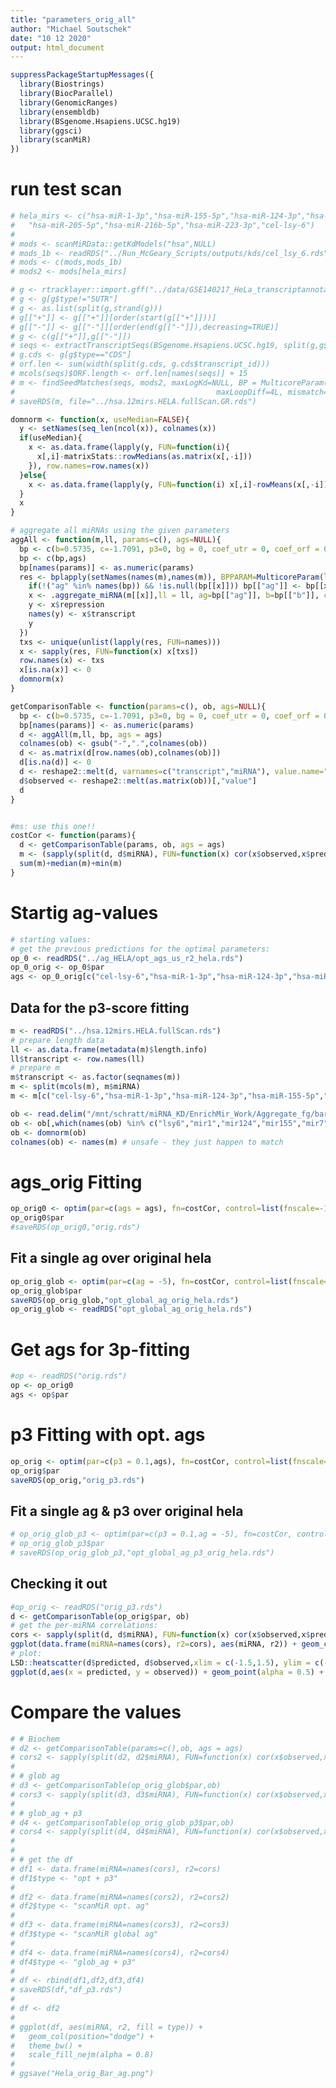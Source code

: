 ```yaml
---
title: "parameters_orig_all"
author: "Michael Soutschek"
date: "10 12 2020"
output: html_document
---
```





```r
suppressPackageStartupMessages({
  library(Biostrings)
  library(BiocParallel)
  library(GenomicRanges)
  library(ensembldb)
  library(BSgenome.Hsapiens.UCSC.hg19)
  library(ggsci)
  library(scanMiR)
})
```


# run test scan 
```r
# hela_mirs <- c("hsa-miR-1-3p","hsa-miR-155-5p","hsa-miR-124-3p","hsa-miR-7-5p","hsa-miR-137-3p","hsa-miR-139-5p", "hsa-miR-143-3p","hsa-miR-144-3p","hsa-miR-153-3p","hsa-miR-182-5p","hsa-miR-199a-5p","hsa-miR-204-5p",
#   "hsa-miR-205-5p","hsa-miR-216b-5p","hsa-miR-223-3p","cel-lsy-6") 
# 
# mods <- scanMiRData::getKdModels("hsa",NULL)
# mods_1b <- readRDS("../Run_McGeary_Scripts/outputs/kds/cel_lsy_6.rds")
# mods <- c(mods,mods_1b)
# mods2 <- mods[hela_mirs]
```

```r
# g <- rtracklayer::import.gff("../data/GSE140217_HeLa_transcriptannotations.gtf.gz")
# g <- g[g$type!="5UTR"]
# g <- as.list(split(g,strand(g)))
# g[["+"]] <- g[["+"]][order(start(g[["+"]]))]
# g[["-"]] <- g[["-"]][order(end(g[["-"]]),decreasing=TRUE)]
# g <- c(g[["+"]],g[["-"]])
# seqs <- extractTranscriptSeqs(BSgenome.Hsapiens.UCSC.hg19, split(g,g$transcript_id))
# g.cds <- g[g$type=="CDS"]
# orf.len <- sum(width(split(g.cds, g.cds$transcript_id)))
# mcols(seqs)$ORF.length <- orf.len[names(seqs)] + 15
# m <- findSeedMatches(seqs, mods2, maxLogKd=NULL, BP = MulticoreParam(12, progressbar=TRUE), ret="GRanges",p3.extra=TRUE,p3.params=list(maxMirLoop=5L, maxTargetLoop=9L, 
#                                             maxLoopDiff=4L, mismatch=TRUE),)
# saveRDS(m, file="../hsa.12mirs.HELA.fullScan.GR.rds")
```


```r
domnorm <- function(x, useMedian=FALSE){
  y <- setNames(seq_len(ncol(x)), colnames(x))
  if(useMedian){
    x <- as.data.frame(lapply(y, FUN=function(i){
      x[,i]-matrixStats::rowMedians(as.matrix(x[,-i]))
    }), row.names=row.names(x))
  }else{
    x <- as.data.frame(lapply(y, FUN=function(i) x[,i]-rowMeans(x[,-i])), row.names=row.names(x))
  }  
  x
}

# aggregate all miRNAs using the given parameters
aggAll <- function(m,ll, params=c(), ags=NULL){
  bp <- c(b=0.5735, c=-1.7091, p3=0, bg = 0, coef_utr = 0, coef_orf = 0)
  bp <- c(bp,ags)
  bp[names(params)] <- as.numeric(params)
  res <- bplapply(setNames(names(m),names(m)), BPPARAM=MulticoreParam(length(m)), FUN=function(x){
    if(!("ag" %in% names(bp)) && !is.null(bp[[x]])) bp[["ag"]] <- bp[[x]]
    x <- .aggregate_miRNA(m[[x]],ll = ll, ag=bp[["ag"]], b=bp[["b"]], c=bp[["c"]], p3=bp[["p3"]], coef_utr=bp[["coef_utr"]],coef_orf = bp[["coef_orf"]], toInt = FALSE)
    y <- x$repression
    names(y) <- x$transcript
    y
  })
  txs <- unique(unlist(lapply(res, FUN=names)))
  x <- sapply(res, FUN=function(x) x[txs])
  row.names(x) <- txs
  x[is.na(x)] <- 0
  domnorm(x)
}

getComparisonTable <- function(params=c(), ob, ags=NULL){
  bp <- c(b=0.5735, c=-1.7091, p3=0, bg = 0, coef_utr = 0, coef_orf = 0)
  bp[names(params)] <- as.numeric(params)
  d <- aggAll(m,ll, bp, ags = ags)
  colnames(ob) <- gsub("-",".",colnames(ob))
  d <- as.matrix(d[row.names(ob),colnames(ob)])
  d[is.na(d)] <- 0
  d <- reshape2::melt(d, varnames=c("transcript","miRNA"), value.name="predicted")
  d$observed <- reshape2::melt(as.matrix(ob))[,"value"]
  d
}


#ms: use this one!!
costCor <- function(params){
  d <- getComparisonTable(params, ob, ags = ags)
  m <- (sapply(split(d, d$miRNA), FUN=function(x) cor(x$observed,x$predicted)^2))
  sum(m)+median(m)+min(m)
}
```


# Startig ag-values
```r
# starting values:
# get the previous predictions for the optimal parameters:
op_0 <- readRDS("../ag_HELA/opt_ags_us_r2_hela.rds")
op_0_orig <- op_0$par
ags <- op_0_orig[c("cel-lsy-6","hsa-miR-1-3p","hsa-miR-124-3p","hsa-miR-155-5p","hsa-miR-7-5p")]
```




## Data for the p3-score fitting
```r
m <- readRDS("../hsa.12mirs.HELA.fullScan.rds")
# prepare length data
ll <- as.data.frame(metadata(m)$length.info)
ll$transcript <- row.names(ll)
# prepare m
m$transcript <- as.factor(seqnames(m))
m <- split(mcols(m), m$miRNA)
m <- m[c("cel-lsy-6","hsa-miR-1-3p","hsa-miR-124-3p","hsa-miR-155-5p","hsa-miR-7-5p"),]

ob <- read.delim("/mnt/schratt/miRNA_KD/EnrichMir_Work/Aggregate_fg/bartel_data/GSE140217_HeLa_transfection_logtpm_batchnormalized.txt", row.names=1)
ob <- ob[,which(names(ob) %in% c("lsy6","mir1","mir124","mir155","mir7"))]
ob <- domnorm(ob)
colnames(ob) <- names(m) # unsafe - they just happen to match
```


# ags_orig Fitting
```r
op_orig0 <- optim(par=c(ags = ags), fn=costCor, control=list(fnscale=-1))
op_orig0$par
#saveRDS(op_orig0,"orig.rds")
```


## Fit a single ag over original hela
```r
op_orig_glob <- optim(par=c(ag = -5), fn=costCor, control=list(fnscale=-1), method = "BFGS")
op_orig_glob$par
saveRDS(op_orig_glob,"opt_global_ag_orig_hela.rds")
op_orig_glob <- readRDS("opt_global_ag_orig_hela.rds")
```



# Get ags for 3p-fitting
```r
#op <- readRDS("orig.rds")
op <- op_orig0
ags <- op$par
```



# p3 Fitting with opt. ags
```r
op_orig <- optim(par=c(p3 = 0.1,ags), fn=costCor, control=list(fnscale=-1))
op_orig$par
saveRDS(op_orig,"orig_p3.rds")
```


## Fit a single ag & p3 over original hela
```r
# op_orig_glob_p3 <- optim(par=c(p3 = 0.1,ag = -5), fn=costCor, control=list(fnscale=-1), method = "BFGS")
# op_orig_glob_p3$par
# saveRDS(op_orig_glob_p3,"opt_global_ag_p3_orig_hela.rds")
```




## Checking it out
```r
#op_orig <- readRDS("orig_p3.rds")
d <- getComparisonTable(op_orig$par, ob)
# get the per-miRNA correlations:
cors <- sapply(split(d, d$miRNA), FUN=function(x) cor(x$observed,x$predicted)^2)
ggplot(data.frame(miRNA=names(cors), r2=cors), aes(miRNA, r2)) + geom_col() + coord_flip() + geom_text(aes(label=round(cors,4)))
# plot:
LSD::heatscatter(d$predicted, d$observed,xlim = c(-1.5,1.5), ylim = c(-1.5,1.5))
ggplot(d,aes(x = predicted, y = observed)) + geom_point(alpha = 0.5) + xlim(-1.5,1.5) + ylim (-1.5,1.5)
```





# Compare the values
```r
# # Biochem
# d2 <- getComparisonTable(params=c(),ob, ags = ags)
# cors2 <- sapply(split(d2, d2$miRNA), FUN=function(x) cor(x$observed,x$predicted)^2)
# 
# # glob ag
# d3 <- getComparisonTable(op_orig_glob$par,ob)
# cors3 <- sapply(split(d3, d3$miRNA), FUN=function(x) cor(x$observed,x$predicted)^2)
# 
# # glob_ag + p3
# d4 <- getComparisonTable(op_orig_glob_p3$par,ob)
# cors4 <- sapply(split(d4, d4$miRNA), FUN=function(x) cor(x$observed,x$predicted)^2)
# 
# 
# # get the df
# df1 <- data.frame(miRNA=names(cors), r2=cors)
# df1$type <- "opt + p3"
# 
# df2 <- data.frame(miRNA=names(cors2), r2=cors2)
# df2$type <- "scanMiR opt. ag"
# 
# df3 <- data.frame(miRNA=names(cors3), r2=cors3)
# df3$type <- "scanMiR global ag"
# 
# df4 <- data.frame(miRNA=names(cors4), r2=cors4)
# df4$type <- "glob_ag + p3"
# 
# df <- rbind(df1,df2,df3,df4)
# saveRDS(df,"df_p3.rds")
# 
# df <- df2
# 
# ggplot(df, aes(miRNA, r2, fill = type)) + 
#   geom_col(position="dodge") +
#   theme_bw() + 
#   scale_fill_nejm(alpha = 0.8)
# 
# ggsave("Hela_orig_Bar_ag.png")
```
















